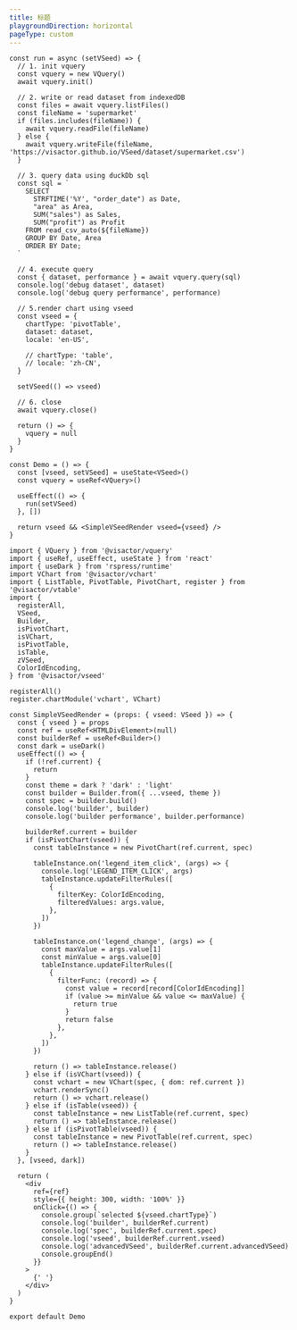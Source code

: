 ```yaml
---
title: 标题
playgroundDirection: horizontal
pageType: custom
---
```


```tsx
const run = async (setVSeed) => {
  // 1. init vquery
  const vquery = new VQuery()
  await vquery.init()

  // 2. write or read dataset from indexedDB
  const files = await vquery.listFiles()
  const fileName = 'supermarket'
  if (files.includes(fileName)) {
    await vquery.readFile(fileName)
  } else {
    await vquery.writeFile(fileName, 'https://visactor.github.io/VSeed/dataset/supermarket.csv')
  }

  // 3. query data using duckDb sql
  const sql = `
    SELECT
      STRFTIME('%Y', "order_date") as Date,
      "area" as Area,
      SUM("sales") as Sales,
      SUM("profit") as Profit
    FROM read_csv_auto(${fileName})
    GROUP BY Date, Area
    ORDER BY Date;
  `

  // 4. execute query
  const { dataset, performance } = await vquery.query(sql)
  console.log('debug dataset', dataset)
  console.log('debug query performance', performance)

  // 5.render chart using vseed
  const vseed = {
    chartType: 'pivotTable',
    dataset: dataset,
    locale: 'en-US',

    // chartType: 'table',
    // locale: 'zh-CN',
  }

  setVSeed(() => vseed)

  // 6. close
  await vquery.close()

  return () => {
    vquery = null
  }
}

const Demo = () => {
  const [vseed, setVSeed] = useState<VSeed>()
  const vquery = useRef<VQuery>()

  useEffect(() => {
    run(setVSeed)
  }, [])

  return vseed && <SimpleVSeedRender vseed={vseed} />
}

import { VQuery } from '@visactor/vquery'
import { useRef, useEffect, useState } from 'react'
import { useDark } from 'rspress/runtime'
import VChart from '@visactor/vchart'
import { ListTable, PivotTable, PivotChart, register } from '@visactor/vtable'
import {
  registerAll,
  VSeed,
  Builder,
  isPivotChart,
  isVChart,
  isPivotTable,
  isTable,
  zVSeed,
  ColorIdEncoding,
} from '@visactor/vseed'

registerAll()
register.chartModule('vchart', VChart)

const SimpleVSeedRender = (props: { vseed: VSeed }) => {
  const { vseed } = props
  const ref = useRef<HTMLDivElement>(null)
  const builderRef = useRef<Builder>()
  const dark = useDark()
  useEffect(() => {
    if (!ref.current) {
      return
    }
    const theme = dark ? 'dark' : 'light'
    const builder = Builder.from({ ...vseed, theme })
    const spec = builder.build()
    console.log('builder', builder)
    console.log('builder performance', builder.performance)

    builderRef.current = builder
    if (isPivotChart(vseed)) {
      const tableInstance = new PivotChart(ref.current, spec)

      tableInstance.on('legend_item_click', (args) => {
        console.log('LEGEND_ITEM_CLICK', args)
        tableInstance.updateFilterRules([
          {
            filterKey: ColorIdEncoding,
            filteredValues: args.value,
          },
        ])
      })

      tableInstance.on('legend_change', (args) => {
        const maxValue = args.value[1]
        const minValue = args.value[0]
        tableInstance.updateFilterRules([
          {
            filterFunc: (record) => {
              const value = record[record[ColorIdEncoding]]
              if (value >= minValue && value <= maxValue) {
                return true
              }
              return false
            },
          },
        ])
      })

      return () => tableInstance.release()
    } else if (isVChart(vseed)) {
      const vchart = new VChart(spec, { dom: ref.current })
      vchart.renderSync()
      return () => vchart.release()
    } else if (isTable(vseed)) {
      const tableInstance = new ListTable(ref.current, spec)
      return () => tableInstance.release()
    } else if (isPivotTable(vseed)) {
      const tableInstance = new PivotTable(ref.current, spec)
      return () => tableInstance.release()
    }
  }, [vseed, dark])

  return (
    <div
      ref={ref}
      style={{ height: 300, width: '100%' }}
      onClick={() => {
        console.group(`selected ${vseed.chartType}`)
        console.log('builder', builderRef.current)
        console.log('spec', builderRef.current.spec)
        console.log('vseed', builderRef.current.vseed)
        console.log('advancedVSeed', builderRef.current.advancedVSeed)
        console.groupEnd()
      }}
    >
      {' '}
    </div>
  )
}

export default Demo
```
